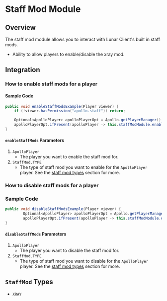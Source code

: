 # Staff Mod Module

## Overview

The staff mod module allows you to interact with Lunar Client's built in staff mods.

- Ability to allow players to enable/disable the xray mod.


## Integration

### How to enable staff mods for a player

#### Sample Code

```java 
public void enableStaffModsExample(Player viewer) {
    if (!viewer.hasPermission("apollo.staff")) return;

    Optional<ApolloPlayer> apolloPlayerOpt = Apollo.getPlayerManager().getPlayer(viewer.getUniqueId());
    apolloPlayerOpt.ifPresent(apolloPlayer -> this.staffModModule.enableStaffMods(apolloPlayer, List.of(StaffMod.XRAY)));
}
```

#### `enableStaffMods` Parameters

1. `ApolloPlayer`
   - The player you want to enable the staff mod for.
2. `StaffMod.TYPE`
   - The type of staff mod you want to enable for the `ApolloPlayer` player. See the [staff mod types](#staffmod-types) section for more.

### How to disable staff mods for a player

### Sample Code

```java
public void disableStaffModsExample(Player viewer) {
        Optional<ApolloPlayer> apolloPlayerOpt = Apollo.getPlayerManager().getPlayer(viewer.getUniqueId());
        apolloPlayerOpt.ifPresent(apolloPlayer -> this.staffModModule.disableStaffMods(apolloPlayer, List.of(StaffMod.XRAY)));
}
```

#### `disableStaffMods` Parameters

1. `ApolloPlayer`
    - The player you want to disable the staff mod for.
2. `StaffMod.TYPE`
    - The type of staff mod you want to disable for the `ApolloPlayer` player. See the [staff mod types](#staffmod-types) section for more.

## `StaffMod` Types

* `XRAY`

